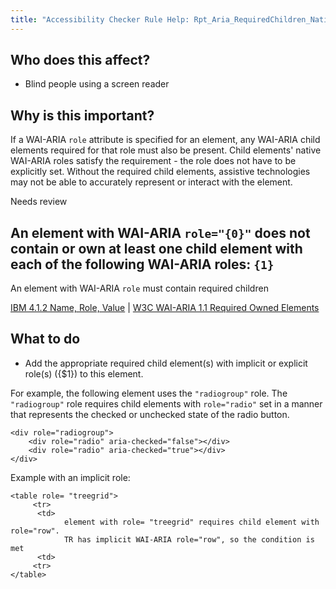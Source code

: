 ```yaml
---
title: "Accessibility Checker Rule Help: Rpt_Aria_RequiredChildren_Native_Host_Sematics"
---
```


<div className="toolHelp">
<Row>
<Column colLg={5} colMd={3} colSm={4} className="toolLeft">

## Who does this affect?

* Blind people using a screen reader

## Why is this important?

If a WAI-ARIA `role` attribute is specified for an element, any WAI-ARIA child elements required for that role must also be present. Child elements' native WAI-ARIA roles satisfy the requirement - the role does not have to be explicitly set. Without the required child elements, assistive technologies may not be able to accurately represent or interact with the element.

</Column>
<Column colLg={11} colMd={5} colSm={4} className="toolMain">

<div className="level-violation">
Needs review
</div>

## An element with WAI-ARIA `role="{0}"` does not contain or own at least one child element with each of the following WAI-ARIA roles: `{1}`
An element with WAI-ARIA `role` must contain required children

[IBM 4.1.2 Name, Role, Value](http://www.ibm.com/able/guidelines/ci162/name_role_value.html) | [W3C WAI-ARIA 1.1 Required Owned Elements](https://www.w3.org/TR/wai-aria/#mustContain)

<div id="elementLocation">
</div>

## What to do

 * Add the appropriate required child element(s) with implicit or explicit role(s) ({$1}) to this element.

For example, the following element uses the `"radiogroup"` role. The `"radiogroup"` role requires child elements with `role="radio"` set in a manner that represents the checked or unchecked state of the radio button.

```
<div role="radiogroup">
    <div role="radio" aria-checked="false"></div>
    <div role="radio" aria-checked="true"></div>
</div>
```

Example with an implicit role:

```
<table role= "treegrid">
	 <tr>
   	  <td>
    		element with role= "treegrid" requires child element with role="row".
    		TR has implicit WAI-ARIA role="row", so the condition is met
   	  <td>
	 <tr>
</table>
```

</Column>
</Row>
</div>

